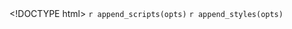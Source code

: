 <!DOCTYPE html>
<html>
  <head>
    <meta http-equiv="Content-Type" content="text/html; charset=utf-8"/>
    <title>Force directed</title>
    `r append_scripts(opts)`
    `r append_styles(opts)`
  </head>

  <body>
    <script type="text/javascript">

      Array.prototype.unique = function() {
          var o = {}, i, l = this.length, r = [];
          for(i=0; i<l;i+=1) o[this[i]] = this[i];
          for(i in o) r.push(o[i]);
          return r;
      };

      var links = {{ opts$data }};
      var nodes = {};
      var connection_types = links.map(function(x){return x.type}).unique()

      // Compute the distinct nodes from the links.
      links.forEach(function(link) {
        link.source = nodes[link.source] || (nodes[link.source] = {name: link.source});
        link.target = nodes[link.target] || (nodes[link.target] = {name: link.target});
      });

      var w = {{ opts$template_config$width }},
          h = {{ opts$template_config$height }};

      var colors = d3.scale.category10();

      var force = d3.layout.force()
          .nodes(d3.values(nodes))
          .links(links)
          .size([w, h])
          .linkDistance(60)
          .charge(-300)
          .on("tick", tick)
          .start();

      var svg = d3.select("body").append("svg:svg")
          .attr("width", w)
          .attr("height", h);

      // Per-type markers, as they don’t inherit external.
      svg.append("svg:defs").selectAll("marker")
          .data(connection_types)
        .enter().append("svg:marker")
          .attr("id", String)
          .attr("viewBox", "0 -5 10 10")
          .attr("refX", 15)
          .attr("refY", -1.5)
          .attr("markerWidth", 6)
          .attr("markerHeight", 6)
          .attr("orient", "auto")
          .attr("fill", function(d) { return colors(d) })
        .append("svg:path")
          .attr("d", "M0,-5L10,0L0,5");

      var path = svg.append("svg:g").selectAll("path")
          .data(force.links())
        .enter().append("svg:path")
          .attr("class", function(d) { return "link " + d.type; })
          .attr("marker-end", function(d) { return "url(#" + d.type + ")"; })
          .attr("stroke", function(d) { return colors(d.type) })


      var circle = svg.append("svg:g").selectAll("circle")
          .data(force.nodes())
        .enter().append("svg:circle")
          .attr("r", 6)
          .call(force.drag);

      var text = svg.append("svg:g").selectAll("g")
          .data(force.nodes())
        .enter().append("svg:g");

      // A copy of the text with a thick white stroke for legibility.
      text.append("svg:text")
          .attr("x", 8)
          .attr("y", ".31em")
          .attr("class", "shadow")
          .text(function(d) { return d.name; });

      text.append("svg:text")
          .attr("x", 8)
          .attr("y", ".31em")
          .text(function(d) { return d.name; });

      // Use elliptical arc path segments to doubly-encode directionality.
      function tick() {
        path.attr("d", function(d) {
          var dx = d.target.x - d.source.x,
              dy = d.target.y - d.source.y,
              dr = Math.sqrt(dx * dx + dy * dy);
          return "M" + d.source.x + "," + d.source.y + "A" + dr + "," + dr + " 0 0,1 " + d.target.x + "," + d.target.y;
        });

        circle.attr("transform", function(d) {
          return "translate(" + d.x + "," + d.y + ")";
        });

        text.attr("transform", function(d) {
          return "translate(" + d.x + "," + d.y + ")";
        });
      }
    </script>

  </body>
</html>

